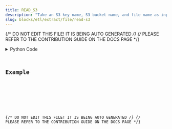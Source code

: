 ```yaml
---
title: READ_S3
description: "Take an S3 key name, S3 bucket name, and file name as input, then extract the file from the specified bucket."
slug: blocks/etl/extract/file/read-s3
---
```


{/* DO NOT EDIT THIS FILE! IT IS BEING AUTO GENERATED */}
{/* PLEASE REFER TO THE CONTRIBUTION GUIDE ON THE DOCS PAGE */}


<PythonDocsDisplay docstring={docstring} />
<details>
<summary>Python Code</summary>



<Code code={pythonCode} lang="py" wrap theme="dracula" />

[Find this Flojoy Block on GitHub](https://github.com/flojoy-ai/blocks/blob/main/blocks/ETL/EXTRACT/FILE/READ_S3/READ_S3.py)

</details>

## Example


<GetHelpWidget />


<AppDisplay app={app} blockName="READ_S3" client:visible />


<Example />

{/* DO NOT EDIT THIS FILE! IT IS BEING AUTO GENERATED */}
{/* PLEASE REFER TO THE CONTRIBUTION GUIDE ON THE DOCS PAGE */}
